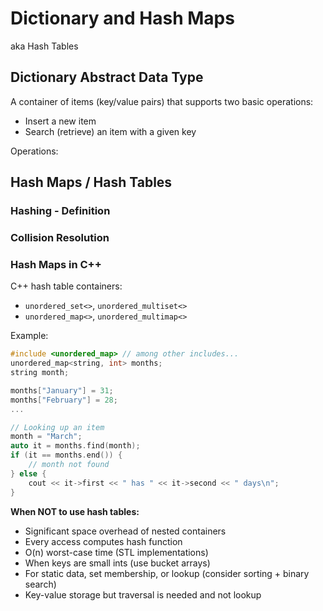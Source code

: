 # Dictionary and Hash Maps

aka Hash Tables

## Dictionary Abstract Data Type

A container of items (key/value pairs) that supports two basic operations:

- Insert a new item
- Search (retrieve) an item with a given key

Operations:






## Hash Maps / Hash Tables

### Hashing - Definition

### Collision Resolution



### Hash Maps in C++

C++ hash table containers:

- `unordered_set<>`, `unordered_multiset<>`
- `unordered_map<>`, `unordered_multimap<>`

Example:

```cpp
#include <unordered_map> // among other includes...
unordered_map<string, int> months;
string month;

months["January"] = 31;
months["February"] = 28;
...

// Looking up an item
month = "March";
auto it = months.find(month);
if (it == months.end()) {
    // month not found
} else {
    cout << it->first << " has " << it->second << " days\n";
}

```

**When NOT to use hash tables:**

- Significant space overhead of nested containers
- Every access computes hash function
- O(n) worst-case time (STL implementations)
- When keys are small ints (use bucket arrays)
- For static data, set membership, or lookup (consider sorting + binary search)
- Key-value storage but traversal is needed and not lookup


